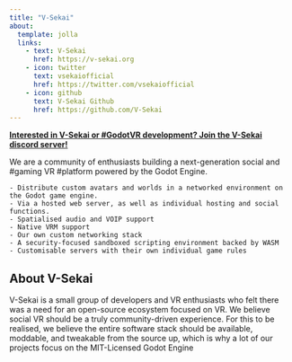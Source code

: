 ```yaml
---
title: "V-Sekai"
about:
  template: jolla
  links:
    - text: V-Sekai
      href: https://v-sekai.org
    - icon: twitter
      text: vsekaiofficial
      href: https://twitter.com/vsekaiofficial
    - icon: github
      text: V-Sekai Github
      href: https://github.com/V-Sekai
---
```


**[Interested in V-Sekai or #GodotVR development? Join the V-Sekai discord server!](https://discord.gg/7BQDHesck8)**

We are a community of enthusiasts building a next-generation social and #gaming VR #platform powered by the Godot Engine.

    - Distribute custom avatars and worlds in a networked environment on the Godot game engine.
    - Via a hosted web server, as well as individual hosting and social functions.
    - Spatialised audio and VOIP support
    - Native VRM support
    - Our own custom networking stack
    - A security-focused sandboxed scripting environment backed by WASM
    - Customisable servers with their own individual game rules

## About V-Sekai

V-Sekai is a small group of developers and VR enthusiasts who felt there was a need for an open-source ecosystem focused on VR. We believe social VR should be a truly community-driven experience. For this to be realised, we believe the entire software stack should be available, moddable, and tweakable from the source up, which is why a lot of our projects focus on the MIT-Licensed Godot Engine

